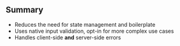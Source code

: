 ## Summary

- Reduces the need for state management and boilerplate
- Uses native input validation, opt-in for more complex use cases
- Handles client-side **and** server-side errors
